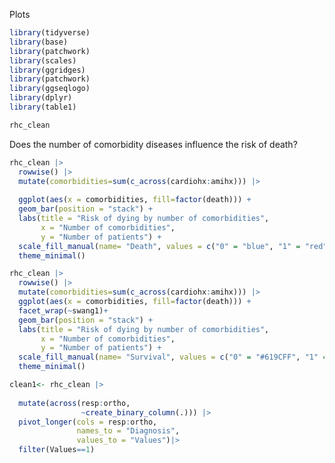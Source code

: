 Plots

```r
library(tidyverse)
library(base)
library(patchwork)
library(scales)
library(ggridges)
library(patchwork)
library(ggseqlogo)
library(dplyr)
library(table1)
```

```r
rhc_clean
```

Does the number of comorbidity diseases influence the risk of death?

```r
rhc_clean |>
  rowwise() |> 
  mutate(comorbidities=sum(c_across(cardiohx:amihx))) |> 
  
  ggplot(aes(x = comorbidities, fill=factor(death))) +
  geom_bar(position = "stack") +
  labs(title = "Risk of dying by number of comorbidities",
       x = "Number of comorbidities",
       y = "Number of patients") +
  scale_fill_manual(name= "Death", values = c("0" = "blue", "1" = "red")) +
  theme_minimal()
```

```r
rhc_clean |>
  rowwise() |> 
  mutate(comorbidities=sum(c_across(cardiohx:amihx))) |> 
  ggplot(aes(x = comorbidities, fill=factor(death))) +
  facet_wrap(~swang1)+
  geom_bar(position = "stack") +
  labs(title = "Risk of dying by number of comorbidities",
       x = "Number of comorbidities",
       y = "Number of patients") +
  scale_fill_manual(name= "Survival", values = c("0" = "#619CFF", "1" = "#F8766D"), labels= c('Dead', 'Alive')) +
  theme_minimal()
```

```r

clean1<- rhc_clean |>
    
  mutate(across(resp:ortho, 
                ~create_binary_column(.))) |>
  pivot_longer(cols = resp:ortho,
               names_to = "Diagnosis",
               values_to = "Values")|> 
  filter(Values==1) 
   

 

```
